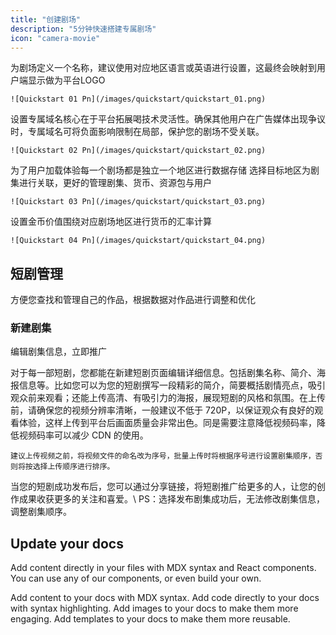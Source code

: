 ```yaml
---
title: "创建剧场"
description: "5分钟快速搭建专属剧场"
icon: "camera-movie"
---
```


<Steps>
  <Step title="设置剧场名称" icon="file-pen" iconType="regular">
    为剧场定义一个名称，建议使用对应地区语言或英语进行设置，这最终会映射到用户端显示做为平台LOGO

    ![Quickstart 01 Pn](/images/quickstart/quickstart_01.png)
  </Step>
  <Step title="设置域名前缀" icon="link">
    设置专属域名核心在于平台拓展喝技术灵活性。确保其他用户在广告媒体出现争议时，专属域名可将负面影响限制在局部，保护您的剧场不受关联。

    ![Quickstart 02 Pn](/images/quickstart/quickstart_02.png)
  </Step>
  <Step title="选择剧场地区" icon="map">
    <Info>
      为了用户加载体验每一个剧场都是独立一个地区进行数据存储
    </Info>
    选择目标地区为剧集进行关联，更好的管理剧集、货币、资源包与用户

    ![Quickstart 03 Pn](/images/quickstart/quickstart_03.png)
  </Step>
  <Step title="设置金币价值" icon="sparkles" iconType="regular">
    设置金币价值围绕对应剧场地区进行货币的汇率计算

    ![Quickstart 04 Pn](/images/quickstart/quickstart_04.png)
  </Step>
</Steps>

## 短剧管理

<Tip>
  方便您查找和管理自己的作品，根据数据对作品进行调整和优化
</Tip>

### 新建剧集

编辑剧集信息，立即推广

<AccordionGroup>
  <Accordion title="短剧基础信息" defaultOpen icon="file-pen" iconType="regular">
    对于每一部短剧，您都能在新建短剧页面编辑详细信息。包括剧集名称、简介、海报信息等。比如您可以为您的短剧撰写一段精彩的简介，简要概括剧情亮点，吸引观众前来观看；还能上传高清、有吸引力的海报，展现短剧的风格和氛围。​
  </Accordion>
  <Accordion title="上传视频" defaultOpen icon="video">
    在上传前，请确保您的视频分辨率清晰，一般建议不低于 720P，以保证观众有良好的观看体验，这样上传到平台后画面质量会非常出色。同是需要注意降低视频码率，降低视频码率可以减少 CDN 的使用。

    建议上传视频之前，将视频文件的命名改为序号，批量上传时将根据序号进行设置剧集顺序，否则将按选择上传顺序进行排序。
  </Accordion>
  <Accordion title="发布剧集" defaultOpen icon="Rocket">
    当您的短剧成功发布后，您可以通过分享链接，将短剧推广给更多的人，让您的创作成果收获更多的关注和喜爱。\
    <Tooltip tip="">PS：选择发布剧集成功后，无法修改剧集信息，调整剧集顺序。</Tooltip>
  </Accordion>
</AccordionGroup>

## Update your docs

Add content directly in your files with MDX syntax and React components. You can use any of our components, or even build your own.

<CardGroup cols="2">
  <Card title="Add Content With MDX" icon="file" href="/essentials/markdown">
    Add content to your docs with MDX syntax.
  </Card>
  <Card title="Add Code Blocks" icon="square-code" href="/essentials/code">
    Add code directly to your docs with syntax highlighting.
  </Card>
  <Card title="Add Images" icon="image" href="/essentials/images">
    Add images to your docs to make them more engaging.
  </Card>
  <Card title="Add Custom Components" icon="puzzle-piece" href="/essentials/reusable-snippets">
    Add templates to your docs to make them more reusable.
  </Card>
</CardGroup>